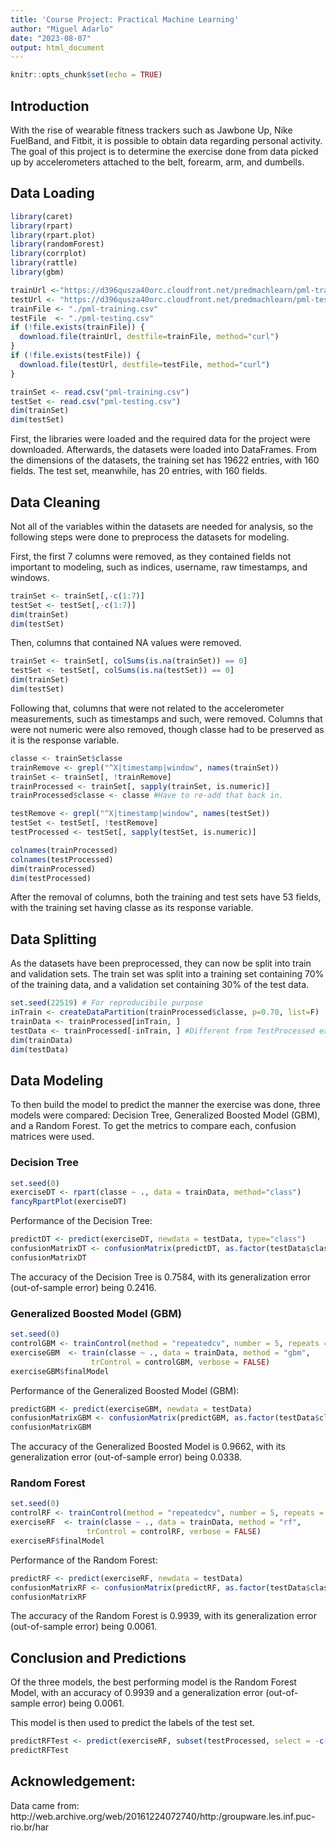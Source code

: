 ```yaml
---
title: 'Course Project: Practical Machine Learning'
author: "Miguel Adarlo"
date: "2023-08-07"
output: html_document
---
```


```r
knitr::opts_chunk$set(echo = TRUE)
```

## Introduction

With the rise of wearable fitness trackers such as Jawbone Up, Nike FuelBand, and Fitbit, it is possible to obtain data regarding personal activity. The goal of this project is to determine the exercise done from data picked up by accelerometers attached to the belt, forearm, arm, and dumbells.

## Data Loading

``` r
library(caret)
library(rpart)
library(rpart.plot)
library(randomForest)
library(corrplot)
library(rattle)
library(gbm)
```

``` r
trainUrl <-"https://d396qusza40orc.cloudfront.net/predmachlearn/pml-training.csv"
testUrl <- "https://d396qusza40orc.cloudfront.net/predmachlearn/pml-testing.csv"
trainFile <- "./pml-training.csv"
testFile  <- "./pml-testing.csv"
if (!file.exists(trainFile)) {
  download.file(trainUrl, destfile=trainFile, method="curl")
}
if (!file.exists(testFile)) {
  download.file(testUrl, destfile=testFile, method="curl")
}
```

``` r
trainSet <- read.csv("pml-training.csv")
testSet <- read.csv("pml-testing.csv")
dim(trainSet)
dim(testSet)
```

First, the libraries were loaded and the required data for the project were downloaded. Afterwards, the datasets were loaded into DataFrames. From the dimensions of the datasets, the training set has 19622 entries, with 160 fields. The test set, meanwhile, has 20 entries, with 160 fields.

## Data Cleaning

Not all of the variables within the datasets are needed for analysis, so the following steps were done to preprocess the datasets for modeling.

First, the first 7 columns were removed, as they contained fields not important to modeling, such as indices, username, raw timestamps, and windows.

``` r
trainSet <- trainSet[,-c(1:7)]
testSet <- testSet[,-c(1:7)]
dim(trainSet)
dim(testSet)
```

Then, columns that contained NA values were removed.
``` r
trainSet <- trainSet[, colSums(is.na(trainSet)) == 0] 
testSet <- testSet[, colSums(is.na(testSet)) == 0] 
dim(trainSet)
dim(testSet)
```

Following that, columns that were not related to the accelerometer measurements, such as timestamps and such, were removed. Columns that were not numeric were also removed, though classe had to be preserved as it is the response variable.
``` r
classe <- trainSet$classe
trainRemove <- grepl("^X|timestamp|window", names(trainSet))
trainSet <- trainSet[, !trainRemove]
trainProcessed <- trainSet[, sapply(trainSet, is.numeric)]
trainProcessed$classe <- classe #Have to re-add that back in.

testRemove <- grepl("^X|timestamp|window", names(testSet))
testSet <- testSet[, !testRemove]
testProcessed <- testSet[, sapply(testSet, is.numeric)]

colnames(trainProcessed)
colnames(testProcessed)
dim(trainProcessed)
dim(testProcessed)
```
After the removal of columns, both the training and test sets have 53 fields, with the training set having classe as its response variable.

## Data Splitting

As the datasets have been preprocessed, they can now be split into train and validation sets. The train set was split into a training set containing 70% of the training data, and a validation set containing 30% of the test data.

``` r
set.seed(22519) # For reproducibile purpose
inTrain <- createDataPartition(trainProcessed$classe, p=0.70, list=F)
trainData <- trainProcessed[inTrain, ]
testData <- trainProcessed[-inTrain, ] #Different from TestProcessed earlier
dim(trainData)
dim(testData)
```

## Data Modeling

To then build the model to predict the manner the exercise was done, three models were compared: Decision Tree, Generalized Boosted Model (GBM), and a Random Forest. To get the metrics to compare each, confusion matrices were used.

### Decision Tree

``` r
set.seed(0)
exerciseDT <- rpart(classe ~ ., data = trainData, method="class")
fancyRpartPlot(exerciseDT)
```

Performance of the Decision Tree:
```r
predictDT <- predict(exerciseDT, newdata = testData, type="class")
confusionMatrixDT <- confusionMatrix(predictDT, as.factor(testData$classe))
confusionMatrixDT
```

The accuracy of the Decision Tree is 0.7584, with its generalization error (out-of-sample error) being 0.2416.

### Generalized Boosted Model (GBM)

``` r
set.seed(0)
controlGBM <- trainControl(method = "repeatedcv", number = 5, repeats = 2)
exerciseGBM  <- train(classe ~ ., data = trainData, method = "gbm",
                  trControl = controlGBM, verbose = FALSE)
exerciseGBM$finalModel
```


Performance of the Generalized Boosted Model (GBM):
``` r
predictGBM <- predict(exerciseGBM, newdata = testData)
confusionMatrixGBM <- confusionMatrix(predictGBM, as.factor(testData$classe))
confusionMatrixGBM
```

The accuracy of the Generalized Boosted Model is 0.9662, with its generalization error (out-of-sample error) being 0.0338.

### Random Forest

``` r
set.seed(0)
controlRF <- trainControl(method = "repeatedcv", number = 5, repeats = 2)
exerciseRF  <- train(classe ~ ., data = trainData, method = "rf",
                 trControl = controlRF, verbose = FALSE)
exerciseRF$finalModel
```

Performance of the Random Forest:
``` r
predictRF <- predict(exerciseRF, newdata = testData)
confusionMatrixRF <- confusionMatrix(predictRF, as.factor(testData$classe))
confusionMatrixRF
```

The accuracy of the Random Forest is 0.9939, with its generalization error (out-of-sample error) being 0.0061.

## Conclusion and Predictions

Of the three models, the best performing model is the Random Forest Model, with an accuracy of 0.9939 and a generalization error (out-of-sample error) being 0.0061.

This model is then used to predict the labels of the test set.

``` r
predictRFTest <- predict(exerciseRF, subset(testProcessed, select = -c(problem_id))) #Remove problem_id
predictRFTest
```


## Acknowledgement:

Data came from: http://web.archive.org/web/20161224072740/http:/groupware.les.inf.puc-rio.br/har




